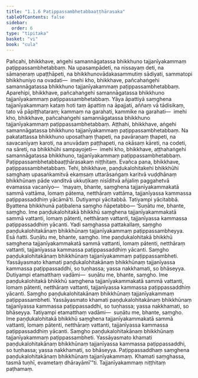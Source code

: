 ```yaml
---
title: "1.1.6 Paṭippassambhetabbaaṭṭhārasaka"
tableOfContents: false
sidebar:
  order: 6
type: "tipitaka"
basket: "vi"
book: "cula"
---
```



<DynamicBreadcrumb />

<Division number="9" book="cula">

<Paragraph number="50" book="cula">
Pañcahi, bhikkhave, aṅgehi samannāgatassa bhikkhuno tajjanīyakammaṃ paṭippassambhetabbaṃ. Na upasampādeti, na nissayaṃ deti, na sāmaṇeraṃ upaṭṭhāpeti, na bhikkhunovādakasammutiṃ sādiyati, sammatopi bhikkhuniyo na ovadati—  imehi kho, bhikkhave, pañcahaṅgehi samannāgatassa bhikkhuno tajjanīyakammaṃ paṭippassambhetabbaṃ.
</Paragraph>

<Paragraph number="51" book="cula">
Aparehipi, bhikkhave, pañcahaṅgehi samannāgatassa bhikkhuno tajjanīyakammaṃ paṭippassambhetabbaṃ. Yāya āpattiyā saṃghena tajjanīyakammaṃ kataṃ hoti taṃ āpattiṃ na āpajjati, aññaṃ vā tādisikaṃ, tato vā pāpiṭṭhataraṃ; kammaṃ na garahati, kammike na garahati—  imehi kho, bhikkhave, pañcahaṅgehi samannāgatassa bhikkhuno tajjanīyakammaṃ paṭippassambhetabbaṃ.
</Paragraph>

<Paragraph number="52" book="cula">
Aṭṭhahi, bhikkhave, aṅgehi samannāgatassa bhikkhuno tajjanīyakammaṃ paṭippassambhetabbaṃ. Na pakatattassa bhikkhuno uposathaṃ ṭhapeti, na pavāraṇaṃ ṭhapeti, na savacanīyaṃ karoti, na anuvādaṃ paṭṭhapeti, na okāsaṃ kāreti, na codeti, na sāreti, na bhikkhūhi sampayojeti—  imehi kho, bhikkhave, aṭṭhahaṅgehi samannāgatassa bhikkhuno, tajjanīyakammaṃ paṭippassambhetabbaṃ.

</Paragraph>
</Division>

<Paragraph number="53" type="center" book="cula">
Paṭippassambhetabbaaṭṭhārasakaṃ niṭṭhitaṃ.


</Paragraph>

<Division number="10" book="cula">

<Paragraph number="54" book="cula">
Evañca pana, bhikkhave, paṭippassambhetabbaṃ. Tehi, bhikkhave, paṇḍukalohitakehi bhikkhūhi saṃghaṃ upasaṅkamitvā ekaṃsaṃ uttarāsaṅgaṃ karitvā vuḍḍhānaṃ bhikkhūnaṃ pāde vanditvā ukkuṭikaṃ nisīditvā añjaliṃ paggahetvā evamassa vacanīyo—  ‘mayaṃ, bhante, saṃghena tajjanīyakammakatā sammā vattāma, lomaṃ pātema, netthāraṃ vattāma, tajjanīyassa kammassa paṭippassaddhiṃ yācāmā’ti. Dutiyampi yācitabbā. Tatiyampi yācitabbā. Byattena bhikkhunā paṭibalena saṃgho ñāpetabbo—
</Paragraph>

<Paragraph number="55" book="cula">
‘Suṇātu me, bhante, saṃgho. Ime paṇḍukalohitakā bhikkhū saṃghena tajjanīyakammakatā sammā vattanti, lomaṃ pātenti, netthāraṃ vattanti, tajjanīyassa kammassa paṭippassaddhiṃ yācanti. Yadi saṃghassa pattakallaṃ, saṃgho paṇḍukalohitakānaṃ bhikkhūnaṃ tajjanīyakammaṃ paṭippassambheyya. Esā ñatti.
</Paragraph>

<Paragraph number="56" book="cula">
Suṇātu me, bhante, saṃgho. Ime paṇḍukalohitakā bhikkhū saṃghena tajjanīyakammakatā sammā vattanti, lomaṃ pātenti, netthāraṃ vattanti, tajjanīyassa kammassa paṭippassaddhiṃ yācanti. Saṃgho paṇḍukalohitakānaṃ bhikkhūnaṃ tajjanīyakammaṃ paṭippassambheti. Yassāyasmato khamati paṇḍukalohitakānaṃ bhikkhūnaṃ tajjanīyassa kammassa paṭippassaddhi, so tuṇhassa; yassa nakkhamati, so bhāseyya.
</Paragraph>

<Paragraph number="57" book="cula">
Dutiyampi etamatthaṃ vadāmi—  suṇātu me, bhante, saṃgho. Ime paṇḍukalohitakā bhikkhū saṃghena tajjanīyakammakatā sammā vattanti, lomaṃ pātenti, netthāraṃ vattanti, tajjanīyassa kammassa paṭippassaddhiṃ yācanti. Saṃgho paṇḍukalohitakānaṃ bhikkhūnaṃ tajjanīyakammaṃ paṭippassambheti. Yassāyasmato khamati paṇḍukalohitakānaṃ bhikkhūnaṃ tajjanīyassa kammassa paṭippassaddhi, so tuṇhassa; yassa nakkhamati, so bhāseyya.
</Paragraph>

<Paragraph number="58" book="cula">
Tatiyampi etamatthaṃ vadāmi—  suṇātu me, bhante, saṃgho. Ime paṇḍukalohitakā bhikkhū saṃghena tajjanīyakammakatā sammā vattanti, lomaṃ pātenti, netthāraṃ vattanti, tajjanīyassa kammassa paṭippassaddhiṃ yācanti. Saṃgho paṇḍukalohitakānaṃ bhikkhūnaṃ tajjanīyakammaṃ paṭippassambheti. Yassāyasmato khamati paṇḍukalohitakānaṃ bhikkhūnaṃ tajjanīyassa kammassa paṭippassaddhi, so tuṇhassa; yassa nakkhamati, so bhāseyya.
</Paragraph>

<Paragraph number="59" book="cula">
Paṭippassaddhaṃ saṃghena paṇḍukalohitakānaṃ bhikkhūnaṃ tajjanīyakammaṃ. Khamati saṃghassa, tasmā tuṇhī, evametaṃ dhārayāmī’”ti.

</Paragraph>
</Division>

<Paragraph number="60" type="center" book="cula">
Tajjanīyakammaṃ niṭṭhitaṃ paṭhamaṃ.
</Paragraph>